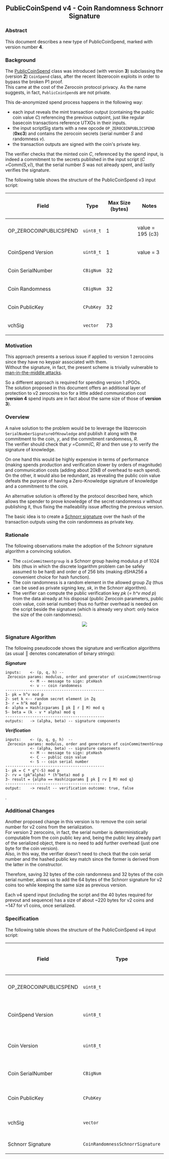 <div align="center">
==PublicCoinSpend v4 - Coin Randomness Schnorr Signature==
</div>

=== Abstract ===
This document describes a new type of PublicCoinSpend, marked with version number '''4'''.

=== Background ===
The [https://github.com/pengolincoin/PengolinCoin-Core/pull/891 PublicCoinSpend] class was introduced (with version '''3''') subclassing the (version '''2''') <code>CoinSpend</code> class, after the recent libzerocoin exploits in order to bypass the broken P1 proof.<br>
This came at the cost of the Zerocoin protocol privacy. As the name suggests, in fact, <code>PublicCoinSpend</code>s are not private.

This de-anonymized spend process happens in the following way:
* each input reveals the mint transaction output (containing the public coin value ''C'') referencing the previous outpoint, just like regular basecoin transactions reference UTXOs in their inputs.
* the input scriptSig starts with a new opcode <code>OP_ZEROCOINPUBLICSPEND</code> ('''0xc3''') and contains the zerocoin secrets (serial number ''S'' and randomness ''v'').
* the transaction outputs are signed with the coin's private key.
The verifier checks that the minted coin ''C'', referenced by the spend input, is indeed a commitment to the secrets published in the input script (''C = ''Comm''(S,v)''), that the serial number ''S'' was not already spent, and lastly verifies the signature.

The following table shows the structure of the PublicCoinSpend v3 input script:

{|class="wikitable"
! Field !! Type !! Max Size (bytes) !! Notes
|-
| OP_ZEROCOINPUBLICSPEND || <code>uint8_t</code> || 1 || value = 195 (c3)
|-
| CoinSpend Version || <code>uint8_t</code> || 1 || value = 3
|-
| Coin SerialNumber || <code>CBigNum</code> || 32 || &nbsp;
|-
| Coin Randomness || <code>CBigNum</code> || 32 || &nbsp;
|-
| Coin PublicKey || <code>CPubKey</code> || 32 || &nbsp;
|-
| vchSig || <code>vector<unsigned char></code> || 73 || &nbsp;
|}

=== Motivation ===
This approach presents a serious issue if applied to version 1 zerocoins since they have no keypair associated with them.<br>
Without the signature, in fact, the present scheme is trivially vulnerable to [https://en.wikipedia.org/wiki/Man-in-the-middle_attack man-in-the-middle attacks].

So a different approach is required for spending version 1 zPGOs.<br>
The solution proposed in this document offers an additional layer of protection to v2 zerocoins too for a little added communication cost ('''version 4''' spend inputs are in fact about the same size of those of '''version 3''').

=== Overview ===
A naive solution to the problem would be to leverage the libzerocoin <code>SerialNumberSignatureOfKnowledge</code> and publish it along with the commitment to the coin, ''y'', and the commitment randomness, ''R''. <br>
The verifier should check that ''y = ''Comm''(C, R)'' and then use ''y'' to verify the signature of knowledge.

On one hand this would be highly expensive in terms of performance (making spends production and verification slower by orders of magnitude) and communication costs (adding about 20kB of overhead to each spend). On the other, it would also be redundant, as revealing the public coin value defeats the purpose of having a Zero-Knowledge signature of knowledge and a commitment to the coin.

An alternative solution is offered by the protocol described here, which allows the spender to prove knowledge of the secret randomness ''v'' without publishing it, thus fixing the malleability issue affecting the previous version.

The basic idea is to create a [https://tools.ietf.org/html/rfc8235 Schnorr signature] over the hash of the transaction outputs using the coin randomness as private key.

=== Rationale ===
The following observations make the adoption of the Schnorr signature algorithm a convincing solution.
* The <code>coinCommitmentgroup</code> is a Schnorr group having modulus ''p'' of 1024 bits (thus in which the discrete logarithm problem can be safely assumed to be hard) and order ''q'' of 256 bits (making dSHA256 a convenient choice for hash function).
* The coin randomness is a random element in the allowed group ''Zq'' (thus can be used as private signing key, ''sk'', in the Schnorr algorithm).
* The verifier can compute the public verification key ''pk'' (''= h^v mod p'') from the data already at his disposal (public Zerocoin parameters, public coin value, coin serial number) thus no further overhead is needed on the script beside the signature (which is already very short: only twice the size of the coin randomness).

<div align="center"><img src="https://latex.codecogs.com/gif.latex?sk%20%3A%3D%20v%20%5Censpace%5Censpace%5Censpace%20%5Censpace%5Censpace%5Censpace%5Censpace%5Censpace%20pk%3A%3Dh%5Ev%20%5Cmod%20p%20%3D%20g%5E%7B-S%7DC%20%5Cmod%20p"/></div>

=== Signature Algorithm ===
The following pseudocode shows the signature and verification algorithms (as usual &boxV; denotes concatenation of binary strings):

'''''Signature'''''
 inputs:    <- (p, q, h) -- Zerocoin params: modulus, order and generator of coinCommitmentGroup
            <- M -- message to sign: ptxHash
            <- v -- coin randomness
 --------------------------------------------
 1- pk = h^v mod p
 2- set k <-- random secret element in Zq
 3- r = h^k mod p
 4- alpha = Hash(zcparams ║ pk ║ r ║ M) mod q
 5- beta = (k - v * alpha) mod q
 --------------------------------------------
 outputs:   -> (alpha, beta) -- signature components


'''''Verification'''''
 inputs:    <- (p, q, g, h)  -- Zerocoin params: modulus, order and generators of coinCommitmentGroup
            <- (alpha, beta) -- signature components
            <- M -- message to sign: ptxHash
            <- C -- public coin value
            <- S -- coin serial number
 --------------------------------------------
 1- pk = C * g^(-S) mod p
 2- rv = (pk^alpha) * (h^beta) mod p
 3- result = {alpha == Hash(zcparams ║ pk ║ rv ║ M) mod q}
 --------------------------------------------
 output:    -> result -- verification outcome: true, false
.

=== Additional Changes ===
Another proposed change in this version is to remove the coin serial number for v2 coins from the serialization.<br>
For version 2 zerocoins, in fact, the serial number is deterministically computable from the coin public key and, being the public key already part of the serialized object, there is no need to add further overhead (just one byte for the coin version).<br>
Also, in this way, the verifier doesn't need to check that the coin serial number and the hashed public key match since the former is derived from the latter in the constructor.

Therefore, saving 32 bytes of the coin randomness and 32 bytes of the coin serial number, allows us to add the 64 bytes of the Schnorr signature for v2 coins too while keeping the same size as previous version.

Each v4 spend input (including the script and the 40 bytes required for prevout and sequence) has a size of about ~220 bytes for v2 coins and ~147 for v1 coins, once serialized.

=== Specification ===
The following table shows the structure of the PublicCoinSpend v4 input script:

{|class="wikitable"
! Field !! Type !! Max Size (bytes) !! Notes
|-
| OP_ZEROCOINPUBLICSPEND || <code>uint8_t</code> || 1 || value = 195 (c3)
|-
| CoinSpend Version || <code>uint8_t</code> || 1 || value = 4 after enforcement
|-
| Coin Version || <code>uint8_t</code> || 1 || value = 1 or 2 (for v1 or v2 coins)
|-
| Coin SerialNumber || <code>CBigNum</code> || 32 || only for v1 zerocoins
|-
| Coin PublicKey || <code>CPubKey</code> || 32 || only for v2 zerocoins
|-
| vchSig || <code>vector<unsigned char></code> || 73 || only for v2 zerocoins
|-
| Schnorr Signature || <code>CoinRandomnessSchnorrSignature</code> || 64 || &nbsp;
|}


